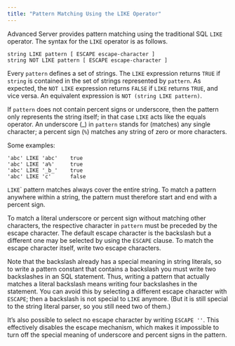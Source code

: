 ```yaml
---
title: "Pattern Matching Using the LIKE Operator"
---
```


<div id="pattern_matching_using_the_like_operator" class="registered_link"></div>


Advanced Server provides pattern matching using the traditional SQL `LIKE` operator. The syntax for the `LIKE` operator is as follows.

    string LIKE pattern [ ESCAPE escape-character ]
    string NOT LIKE pattern [ ESCAPE escape-character ]

Every `pattern` defines a set of strings. The `LIKE` expression returns `TRUE` if `string` is contained in the set of strings represented by `pattern`. As expected, the `NOT LIKE` expression returns `FALSE` if `LIKE` returns `TRUE`, and vice versa. An equivalent expression is `NOT (string LIKE pattern)`.

If `pattern` does not contain percent signs or underscore, then the pattern only represents the string itself; in that case `LIKE` acts like the equals operator. An underscore (\_) in `pattern` stands for (matches) any single character; a percent sign (`%`) matches any string of zero or more characters.

Some examples:

    'abc' LIKE 'abc'    true
    'abc' LIKE 'a%'     true
    'abc' LIKE '_b_'    true
    'abc' LIKE 'c'      false

`LIKE`\` pattern matches always cover the entire string. To match a pattern anywhere within a string, the pattern must therefore start and end with a percent sign.

To match a literal underscore or percent sign without matching other characters, the respective character in `pattern` must be preceded by the escape character. The default escape character is the backslash but a different one may be selected by using the `ESCAPE` clause. To match the escape character itself, write two escape characters.

Note that the backslash already has a special meaning in string literals, so to write a pattern constant that contains a backslash you must write two backslashes in an SQL statement. Thus, writing a pattern that actually matches a literal backslash means writing four backslashes in the statement. You can avoid this by selecting a different escape character with `ESCAPE`; then a backslash is not special to `LIKE` anymore. (But it is still special to the string literal parser, so you still need two of them.)

It’s also possible to select no escape character by writing `ESCAPE ''`. This effectively disables the escape mechanism, which makes it impossible to turn off the special meaning of underscore and percent signs in the pattern.
